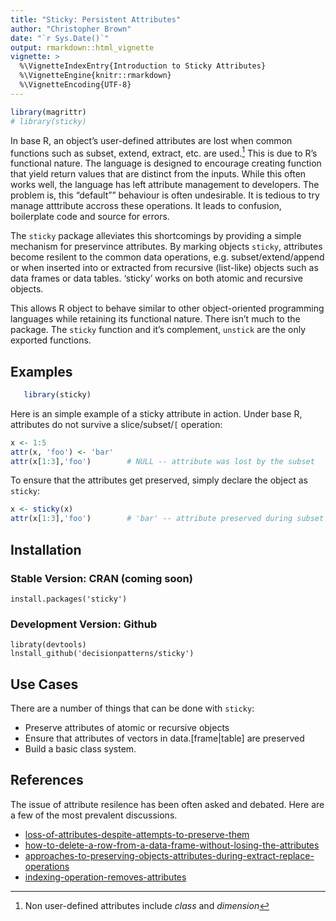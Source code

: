 ```yaml
---
title: "Sticky: Persistent Attributes"
author: "Christopher Brown"
date: "`r Sys.Date()`"
output: rmarkdown::html_vignette
vignette: >
  %\VignetteIndexEntry{Introduction to Sticky Attributes}
  %\VignetteEngine{knitr::rmarkdown}
  %\VignetteEncoding{UTF-8}
---
```


```r
library(magrittr)
# library(sticky)
```

In base R, an object's user-defined attributes are lost when common functions such as subset, extend, extract, etc. are used.[^1]  This is due to R's functional nature. The language is designed to encourage creating function that yield return values that are distinct from the inputs. While this often works well, the language has left attribute management to developers. The problem is, this "default"" behaviour is often undesirable. It is tedious to try manage atttribute accross these operations. It leads to confusion, boilerplate code and source for errors. 

The `sticky` package alleviates this shortcomings by providing a simple mechanism for preservince attributes. By marking objects `sticky`, attributes become resilent to the common data operations, e.g. subset/extend/append or when inserted into or extracted from recursive (list-like) objects such as data frames or data tables. 'sticky' works on both atomic and recursive objects.

This allows R object to behave similar to other object-oriented programming languages while retaining its functional nature. There isn't much to the package. The `sticky` 
function and it's complement, `unstick` are the only exported functions.

[^1]: Non user-defined attributes include *class* and *dimension*


## Examples

```r
   library(sticky)
```

Here is an simple example of a sticky attribute in action. Under base R, 
attributes do not survive a slice/subset/`[` operation: 

```r
x <- 1:5
attr(x, 'foo') <- 'bar'
attr(x[1:3],'foo')        # NULL -- attribute was lost by the subset
```
    
To ensure that the attributes get preserved, simply declare the object as `sticky`:

```r
x <- sticky(x)
attr(x[1:3],'foo')        # 'bar' -- attribute preserved during subset
```


## Installation 

### Stable Version: CRAN (coming soon)

    install.packages('sticky')

### Development Version: Github

    libraty(devtools)
    lnstall_github('decisionpatterns/sticky')


## Use Cases

There are a number of things that can be done with `sticky`:

 * Preserve attributes of atomic or recursive objects
 * Ensure that attributes of vectors in data.[frame|table] are preserved
 * Build a basic class system.


## References

The issue of attribute resilence has been often asked and debated. Here are a 
few of the most prevalent discussions.

- [loss-of-attributes-despite-attempts-to-preserve-them](http://stackoverflow.com/questions/23991060/loss-of-attributes-despite-attempts-to-preserve-them)
- [how-to-delete-a-row-from-a-data-frame-without-losing-the-attributes](http://stackoverflow.com/questions/10404224/how-to-delete-a-row-from-a-data-frame-without-losing-the-attributes)
- [approaches-to-preserving-objects-attributes-during-extract-replace-operations](http://stackoverflow.com/questions/23841387/approaches-to-preserving-objects-attributes-during-extract-replace-operations)
- [indexing-operation-removes-attributes](http://stackoverflow.com/questions/13432519/indexing-operation-removes-attributes)

